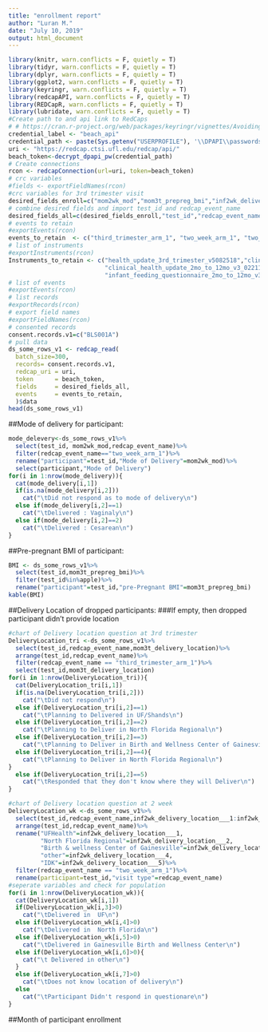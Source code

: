 ```yaml
---
title: "enrollment report"
author: "Luran M."
date: "July 10, 2019"
output: html_document
---
```

```r
library(knitr, warn.conflicts = F, quietly = T)
library(tidyr, warn.conflicts = F, quietly = T)
library(dplyr, warn.conflicts = F, quietly = T)
library(ggplot2, warn.conflicts = F, quietly = T)
library(keyringr, warn.conflicts = F, quietly = T)
library(redcapAPI, warn.conflicts = F, quietly = T)
library(REDCapR, warn.conflicts = F, quietly = T)
library(lubridate, warn.conflicts = F, quietly = T)
#Create path to and api link to RedCaps
# # https://cran.r-project.org/web/packages/keyringr/vignettes/Avoiding_plain_text_passwords_in_R_with_keyringr.html
credential_label <- "beach_api"
credential_path <- paste(Sys.getenv("USERPROFILE"), '\\DPAPI\\passwords\\', Sys.info()["nodename"], '\\', credential_label, '.txt', sep="")
uri <- "https://redcap.ctsi.ufl.edu/redcap/api/"
beach_token<-decrypt_dpapi_pw(credential_path)
# Create connections
rcon <- redcapConnection(url=uri, token=beach_token)
# crc variables
#fields <- exportFieldNames(rcon)
#crc variables for 3rd trimester visit
desired_fields_enroll=c("mom2wk_mod","mom3t_prepreg_bmi","inf2wk_delivery_location","mom3t_delivery_location","beach_consent_date1")
# combine desired fields and import test_id and redcap_event_name
desired_fields_all=c(desired_fields_enroll,"test_id","redcap_event_name")
# events to retain
#exportEvents(rcon)
events_to_retain  <- c("third_trimester_arm_1", "two_week_arm_1", "two_month_arm_1")
# list of instruments
#exportInstruments(rcon)
Instruments_to_retain <- c("health_update_3rd_trimester_v5082518","clinical_health_update_2wk_v4_042218",
                           "clinical_health_update_2mo_to_12mo_v3_022118","infant_feeding_questionnaire_2_weeks_v3_042218",
                           "infant_feeding_questionnaire_2mo_to_12mo_v3_022118")
# list of events
#exportEvents(rcon)
# list records
#exportRecords(rcon)
# export field names
#exportFieldNames(rcon)
# consented records
consent.records.v1=c("BLS001A")
# pull data
ds_some_rows_v1 <- redcap_read(
  batch_size=300,
  records= consent.records.v1,
  redcap_uri = uri, 
  token      = beach_token, 
  fields     = desired_fields_all,
  events     = events_to_retain,
  )$data
head(ds_some_rows_v1)
```


##Mode of delivery for participant:

```r
mode_delevery<-ds_some_rows_v1%>%
  select(test_id, mom2wk_mod,redcap_event_name)%>%
  filter(redcap_event_name=="two_week_arm_1")%>%
  rename("participant"=test_id,"Mode of Delivery"=mom2wk_mod)%>%
  select(participant,"Mode of Delivery")
for(i in 1:nrow(mode_delivery)){
  cat(mode_delivery[i,1])
  if(is.na(mode_delivery[i,2]))
    cat("\tDid not respond as to mode of delivery\n")
  else if(mode_delivery[i,2]==1)
    cat("\tDelivered : Vaginaly\n")
  else if(mode_delivery[i,2]==2)
    cat("\tDelivered : Cesarean\n")
}

```

##Pre-pregnant BMI of participant:
```r
BMI <- ds_some_rows_v1%>%
  select(test_id,mom3t_prepreg_bmi)%>%
  filter(test_id%in%apple)%>%
  rename("participant"=test_id,"pre-Pregnant BMI"=mom3t_prepreg_bmi)
kable(BMI)
```

##Delivery Location of dropped participants:
###If empty, then dropped participant didn't provide location
```r
#chart of Delivery location question at 3rd trimester   
DeliveryLocation_tri <-ds_some_rows_v1%>%
  select(test_id,redcap_event_name,mom3t_delivery_location)%>%
  arrange(test_id,redcap_event_name)%>%
  filter(redcap_event_name == "third_trimester_arm_1")%>%
  select(test_id,mom3t_delivery_location)
for(i in 1:nrow(DeliveryLocation_tri)){
  cat(DeliveryLocation_tri[i,1])
  if(is.na(DeliveryLocation_tri[i,2]))
    cat("\tDid not respond\n")
  else if(DeliveryLocation_tri[i,2]==1)
    cat("\tPlanning to Delivered in UF/Shands\n")
  else if(DeliveryLocation_tri[i,2]==2)
    cat("\tPlanning to Deliver in North Florida Regional\n")
  else if(DeliveryLocation_tri[i,2]==3)
    cat("\tPlanning to Deliver in Birth and Wellness Center of Gainesville\n")
  else if(DeliveryLocation_tri[i,2]==4){
    cat("\tPlanning to Deliver in North Florida Regional\n")
}
  else if(DeliveryLocation_tri[i,2]==5)
    cat("\tResponded that they don't know where they will Deliver\n")
}
```

```r
#chart of Delivery location question at 2 week
DeliveryLocation_wk <-ds_some_rows_v1%>%
  select(test_id,redcap_event_name,inf2wk_delivery_location___1:inf2wk_delivery_location___5)%>%
  arrange(test_id,redcap_event_name)%>%
  rename("UFHealth"=inf2wk_delivery_location___1,
         "North Florida Regional"=inf2wk_delivery_location___2,
         "Birth & wellness Center of Gainesville"=inf2wk_delivery_location___3,
         "other"=inf2wk_delivery_location___4,
         "IDK"=inf2wk_delivery_location___5)%>%
  filter(redcap_event_name == "two_week_arm_1")%>%
  rename(participant=test_id,"visit type"=redcap_event_name)
#seperate variables and check for population 
for(i in 1:nrow(DeliveryLocation_wk)){
  cat(DeliveryLocation_wk[i,1])
  if(DeliveryLocation_wk[i,3]>0)
    cat("\tDelivered in  UF\n")  
  else if(DeliveryLocation_wk[i,4]>0)
    cat("\tDelivered in  North Florida\n")  
  else if(DeliveryLocation_wk[i,5]>0)
    cat("\tDelivered in Gainesville Birth and Wellness Center\n")  
  else if(DeliveryLocation_wk[i,6]>0){
    cat("\t Delivered in other\n")
  }
  else if(DeliveryLocation_wk[i,7]>0)
    cat("\tDoes not know location of delivery\n")  
  else
    cat("\tParticipant Didn't respond in questionare\n")    
}
```

##Month of participant enrollment 
```r
```
